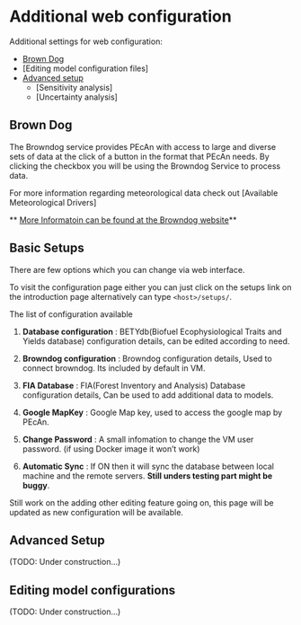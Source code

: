 # Additional web configuration

Additional settings for web configuration:

- [Brown Dog]
- [Editing model configuration files]
- [Advanced setup]
    - [Sensitivity analysis]
    - [Uncertainty analysis]

## Brown Dog

The Browndog service provides PEcAn with access to large and diverse sets of data at the click of a button in the format that PEcAn needs. By clicking the checkbox you will be using the Browndog Service to process data.

For more information regarding meteorological data check out [Available Meteorological Drivers]

** [More Informatoin can be found at the Browndog website](http://browndog.ncsa.illinois.edu/)**

## Basic Setups

There are few options which you can change via web interface.

To visit the configuration page either you can just click on the setups link on the introduction page alternatively can type `<host>/setups/`.

The list of configuration available

1. **Database configuration** : BETYdb(Biofuel Ecophysiological Traits and Yields database) configuration details, can be edited according to need.

2. **Browndog configuration** : Browndog configuration details, Used to connect browndog. Its included by default in VM.

3. **FIA Database** : FIA(Forest Inventory and Analysis) Database configuration details, Can be used to add additional data to models.

4. **Google MapKey** : Google Map key, used to access the google map by PEcAn.

5. **Change Password** : A small infomation to change the VM user password. (if using Docker image it won't work)

6. **Automatic Sync** : If ON then it will sync the database between local machine and the remote servers. **Still unders testing part might be buggy**.

Still work on the adding other editing feature going on, this page will be updated as new configuration will be available. 

## Advanced Setup

(TODO: Under construction...)

## Editing model configurations

(TODO: Under construction...)
